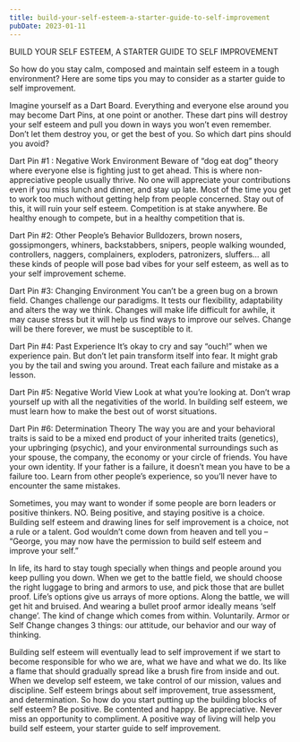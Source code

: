 ```yaml
---
title: build-your-self-esteem-a-starter-guide-to-self-improvement
pubDate: 2023-01-11
---
```


BUILD YOUR SELF ESTEEM, A STARTER GUIDE TO SELF IMPROVEMENT

So how do you stay calm, composed and maintain self esteem in a tough environment? Here are some tips you may to consider as a starter guide to self improvement.

Imagine yourself as a Dart Board. Everything and everyone else around you may become Dart Pins, at one point or another. These dart pins will destroy your self esteem and pull you down in ways you won’t even remember. Don’t let them destroy you, or get the best of you.  So which dart pins should you avoid?

Dart Pin #1 : Negative Work Environment
Beware of “dog eat dog” theory where everyone else is fighting just to get ahead. This is where non-appreciative people usually thrive. No one will appreciate your contributions even if you miss lunch and dinner, and stay up late. Most of the time you get to work too much without getting help from people concerned.  Stay out of this, it will ruin your self esteem. Competition is at stake anywhere. Be healthy enough to compete, but in a healthy competition that is. 

Dart Pin #2: Other People’s Behavior
Bulldozers, brown nosers, gossipmongers, whiners, backstabbers, snipers, people walking wounded, controllers, naggers, complainers, exploders, patronizers, sluffers… all these kinds of people will pose bad vibes for your self esteem, as well as to your self improvement scheme. 

Dart Pin #3: Changing Environment
You can’t be a green bug on a brown field. Changes challenge our paradigms. It tests our flexibility, adaptability and alters the way we think. Changes will make life difficult for awhile, it may cause stress but it will help us find ways to improve our selves. Change will be there forever, we must be susceptible to it. 

Dart Pin #4: Past Experience
It’s okay to cry and say “ouch!” when we experience pain. But don’t let pain transform itself into fear. It might grab you by the tail and swing you around. Treat each failure and mistake as a lesson. 

Dart Pin #5: Negative World View
Look at what you’re looking at. Don’t wrap yourself up with all the negativities of the world. In building self esteem, we must learn how to make the best out of worst situations.

Dart Pin #6: Determination Theory
The way you are and your behavioral traits is said to be a mixed end product of your inherited traits (genetics), your upbringing (psychic), and your environmental surroundings such as your spouse, the company, the economy or your circle of friends. You have your own identity. If your father is a failure, it doesn’t mean you have to be a failure too. Learn from other people’s experience, so you’ll never have to encounter the same mistakes. 

Sometimes, you may want to wonder if some people are born leaders or positive thinkers. NO. Being positive, and staying positive is a choice. Building self esteem and drawing lines for self improvement is a choice, not a rule or a talent. God wouldn’t come down from heaven and tell you – “George, you may now have the permission to build self esteem and improve your self.”   

In life, its hard to stay tough specially when things and people around you keep pulling you down. When we get to the battle field, we should choose the right luggage to bring and armors to use, and pick those that are bullet proof. Life’s options give us arrays of more options. Along the battle, we will get hit and bruised. And wearing a bullet proof armor ideally means ‘self change’. The kind of change which comes from within. Voluntarily. Armor or Self Change  changes 3 things: our attitude, our behavior and our way of thinking.

Building self esteem will eventually lead to self improvement if we start to become responsible for who we are, what we have and what we do. Its like a flame that should gradually spread like a brush fire from inside and out. When we develop self esteem, we take control of our mission, values and discipline.  Self esteem brings about self improvement, true assessment, and determination. So how do you start putting up the building blocks of self esteem? Be positive. Be contented and happy. Be appreciative. Never miss an opportunity to compliment. A positive way of living will help you build self esteem, your starter guide to self improvement.